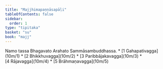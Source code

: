 ```yaml
---
title: "Majjhimapaṇṇāsapāḷi"
tableOfContents: false
sidebar:
  order: 1
type: "tipitaka"
basket: "su"
book: "majj"
---
```


<Paragraph number="1" type="center" book="majj">
Namo tassa Bhagavato Arahato Sammāsambuddhassa.

</Paragraph>

<TableOfContents book="majj">
* [1 Gahapativagga](10m/1)
* [2 Bhikkhuvagga](10m/2)
* [3 Paribbājakavagga](10m/3)
* [4 Rājavagga](10m/4)
* [5 Brāhmaṇavagga](10m/5)
</TableOfContents>
